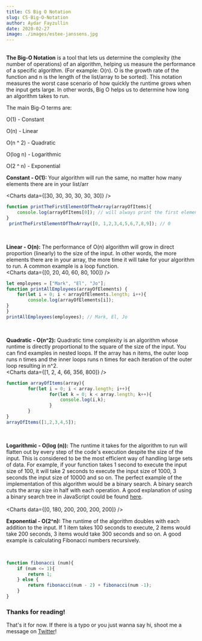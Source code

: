 ```yaml
---
title: CS Big O Notation
slug: CS-Big-O-Notation
author: Aydar Fayzullin
date: 2020-02-27
image: ./images/estee-janssens.jpg
---
```


<br />
<b>The Big-O Notation</b> is a tool that lets us determine the complexity (the number of operations) of an algorithm, helping us measure the performance of a specific algorithm. (For example: O(n). O is the growth rate of the function and n is the length of the list/array to be sorted).  This notation measures the worst case scenario of how quickly the runtime grows when the input gets large. In other words, Big O helps us to determine how long an algorithm takes to run.

The main Big-O terms are:

O(1) - Constant

O(n) - Linear

O(n ^ 2) - Quadratic

O(log n) - Logarithmic

O(2 ^ n) - Exponential
<br />

<b>Constant  - O(1): </b>Your algorithm will run the same, no matter how many elements there are in your list/arr
<br />

<Charts data={[30, 30, 30, 30, 30, 30]} />

```js
function printTheFirstElementOfTheArray(arrayOfItems){
    console.log(arrayOfItems[0]); // will always print the first element of the array no matter how big the array is;
}
 printTheFirstElementOfTheArray([0, 1,2,3,4,5,6,7,8,9]); // 0

```
<br />

<b>Linear - O(n):</b>  The performance of O(n) algorithm will grow in direct proportion (linearly) to the size of the input. 
In other words, the more elements there are in your array, the more time it will take for your algorithm to run. 
A common example is a loop function. 
<br />
<Charts data={[0, 20, 40, 60, 80, 100]} />

```js
let employees = ["Mark", "El", "Jo"];
function printAllEmployees(arrayOfElements) {
    for(let i = 0; i < arrayOfElements.length; i++){
		console.log(arrayOfElements[i]);
}
}
printAllEmployees(employees); // Mark, El, Jo

```
<br />

<b>Quadratic - O(n^2):</b> Quadratic time complexity is an algorithm whose runtime is directly proportional to the square of the size of the input. 
You can find examples in nested loops. 
If the array has n items, the outer loop runs n times and the inner loops runs n times for each iteration of the outer loop resulting in n^2.
<br />
<Charts data={[1, 2, 4, 66, 356, 800]} />

```js
function arrayOfItems(array){
    	for(let i = 0; i < array.length; i++){
        		for(let k = 0; k < array.length; k++){
            		console.log(i,k);
        		}
    	}
} 
arrayOfItems([1,2,3,4,5]); 
```
<br />

<b>Logarithmic - O(log (n)):</b> The runtime it takes for the algorithm to run will flatten out by every step of the code's execution despite the size of the input. 
This is considered to be the most efficient way of handling large sets of data. For example, if your function takes 1 second to execute the input size of 100, 
it will take 2 seconds to execute the input size of 1000, 3 seconds the input size of 10000 and so on. 
The perfect example of the implementation of this algorithm would be a binary search. A binary search cuts the array size in half with each operation.
A good explanation of using a binary search tree in JavaScript could be found <a target="_blank" href="https://initjs.org/implement-a-binary-search-tree-in-javascript-952a44ee7c26">here</a>.
<br />
<br />
<Charts data={[0, 180, 200, 200, 200, 200]} />

<b>Exponential - O(2^n):</b> The runtime of the algorithm doubles with each addition to the input. 
If 1 item takes 100 seconds to execute, 2 items would  take 200 seconds, 3 items would take 300 seconds and so on. 
A good example is calculating Fibonacci numbers recursively.  

<br />
<Charts data={[0, 50, 370, 800]} />

```js
function fibonacci (num){
	if (num <= 1){
	    return 1;
    } else {
        return fibonacci(num - 2) + fibonacci(num -1);
    }
}
```

<h3><b>Thanks for reading!</b></h3>

That's it for now. 
If there is a typo or you just wanna say hi, shoot me a message on [Twitter](https://twitter.com/aydarfz)!
<br />

<!-- Global site tag (gtag.js) - Google Analytics -->
<script async src="https://www.googletagmanager.com/gtag/js?id=UA-100576236-2"></script>
<script>
  window.dataLayer = window.dataLayer || [];
  function gtag(){dataLayer.push(arguments);}
  gtag('js', new Date());

  gtag('config', 'UA-100576236-2');
</script>

  